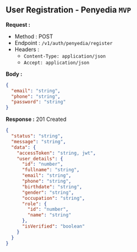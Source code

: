 
## User Registration - Penyedia `MVP`

**Request :**

- Method : <Badge method="POST">POST</Badge>
- Endpoint : `/v1/auth/penyedia/register`
- Headers :
  - `Content-Type: application/json`
  - `Accept: application/json`

**Body :**

```json
{
  "email": "string",
  "phone": "string",
  "password": "string"
}
```

**Response :** <Badge outline variant="success">201 Created</Badge>

```json
{
  "status": "string",
  "message": "string",
  "data": {
    "accessToken": "string, jwt",
    "user_details": {
      "id": "number",
      "fullname": "string",
      "email": "string",
      "phone": "string",
      "birthdate": "string",
      "gender": "string",
      "occupation": "string",
      "role": {
        "id": "number",
        "name": "string"
      },
      "isVerified": "boolean"
    }
  }
}
```
